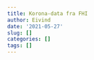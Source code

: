 ```yaml
---
title: Korona-data fra FHI
author: Eivind
date: '2021-05-27'
slug: []
categories: []
tags: []
---
```


